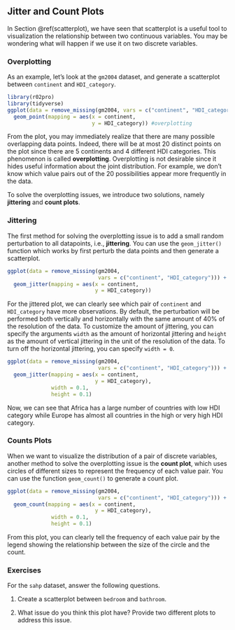 ## Jitter and Count Plots {#jitter-count}

In Section \@ref(scatterplot), we have seen that scatterplot is a useful tool to visualization the relationship between two continuous variables. You may be wondering what will happen if we use it on two discrete variables. 

### Overplotting

As an example, let's look at the `gm2004` dataset, and generate a scatterplot between `continent` and `HDI_category`. 

```r
library(r02pro)
library(tidyverse)
ggplot(data = remove_missing(gm2004, vars = c("continent", "HDI_category"))) + 
  geom_point(mapping = aes(x = continent, 
                           y = HDI_category)) #overplotting
```

From the plot, you may immediately realize that there are many possible overlapping data points. Indeed, there will be at most 20 distinct points on the plot since there are 5 continents and 4 different HDI categories. This phenomenon is called **overplotting**. Overplotting is not desirable since it hides useful information about the joint distribution. For example, we don't know which value pairs out of the 20 possibilities appear more frequently in the data. 

To solve the overplotting issues, we introduce two solutions, namely **jittering** and **count plots**. 

### Jittering {#jitter}

The first method for solving the overplotting issue is to add a small random perturbation to all datapoints, i.e., **jittering**. You can use the `geom_jitter()` function which works by first perturb the data points and then generate a scatterplot. 


```r
ggplot(data = remove_missing(gm2004, 
                             vars = c("continent", "HDI_category"))) + 
  geom_jitter(mapping = aes(x = continent, 
                            y = HDI_category))
```

For the jittered plot, we can clearly see which pair of `continent` and `HDI_category` have more observations. By default, the perturbation will be performed both vertically and horizontally with the same amount  of 40% of the resolution of the data. To customize the amount of jittering, you can specify the arguments `width` as the amount of horizontal jittering and `height` as the amount of vertical jittering in the unit of the resolution of the data. To turn off the horizontal jittering, you can specify `width = 0`. 

```r
ggplot(data = remove_missing(gm2004, 
                             vars = c("continent", "HDI_category"))) + 
  geom_jitter(mapping = aes(x = continent, 
                            y = HDI_category),
              width = 0.1, 
              height = 0.1)
```
Now, we can see that Africa has a large number of countries with low HDI category while Europe has almost all countries in the high or very high HDI category. 

### Counts Plots {#count}

When we want to visualize the distribution of a pair of discrete variables, another method to solve the overplotting issue is the **count plot**, which uses circles of different sizes to represent the frequency of each value pair. You can use the function `geom_count()` to generate a count plot. 
```r
ggplot(data = remove_missing(gm2004, 
                             vars = c("continent", "HDI_category"))) + 
  geom_count(mapping = aes(x = continent, 
                            y = HDI_category),
              width = 0.1, 
              height = 0.1)
```

From this plot, you can clearly tell the frequency of each value pair by the legend showing the relationship between the size of the circle and the count. 

### Exercises
For the `sahp` dataset, answer the following questions.

1. Create a scatterplot between `bedroom` and `bathroom`.

2. What issue do you think this plot have? Provide two different plots to address this issue.

